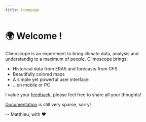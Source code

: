 ```yaml
---
title: Homepage
---
```


# 🌍 Welcome !

Climoscope is an experiment to bring climate data, analysis and understandig to a maximum of people. Climoscope brings:

- Historical data from ERA5 and forecasts from GFS
- Beautifully colored maps
- A simple yet powerful user interface
- ...on mobile or PC

I value your [feedback](./contact.html), please feel free to share all your thoughts!

[Documentation](./doc/help.html) is still very sparse, sorry!

-- Matthieu, with ❤️

